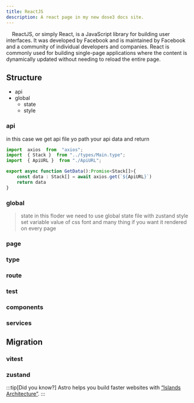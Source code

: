```yaml
---
title: ReactJS
description: A react page in my new dose3 docs site.
---
```


&nbsp;&nbsp;&nbsp; ReactJS, or simply React, is a JavaScript library for building user interfaces. It was developed by Facebook and is maintained by Facebook and a community of individual developers and companies. React is commonly used for building single-page applications where the content is dynamically updated without needing to reload the entire page.

## Structure
- api
- global
    - state
    - style
### api
in this case we get api file yo path your api data and return
```ts
import  axios  from  "axios";
import  { Stack }  from "../types/Main.type";
import  { ApiURL }  from "./ApiURL";

export async function GetData():Promise<Stack[]>{
    const data : Stack[] = await axios.get(`${ApiURL}`)
    return data
}
```
### global
> state
>    in this floder we need to use global state file with zustand
> style
>   set variable value of css font and many thing if you want it rendered on every page
### page

### type
### route
### test
### components
### services

## Migration
### vitest
### zustand

:::tip[Did you know?]
Astro helps you build faster websites with [“Islands Architecture”](https://docs.astro.build/en/concepts/islands/).
:::